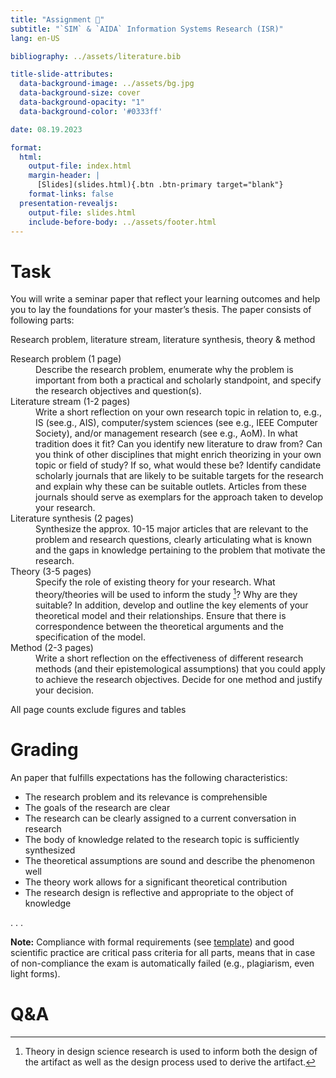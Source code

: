 ```yaml
---
title: "Assignment 📑"  
subtitle: "`SIM` & `AIDA` Information Systems Research (ISR)"
lang: en-US

bibliography: ../assets/literature.bib

title-slide-attributes:
  data-background-image: ../assets/bg.jpg
  data-background-size: cover
  data-background-opacity: "1"
  data-background-color: '#0333ff'

date: 08.19.2023

format: 
  html:
    output-file: index.html
    margin-header: | 
      [Slides](slides.html){.btn .btn-primary target="blank"}
    format-links: false   
  presentation-revealjs:
    output-file: slides.html 
    include-before-body: ../assets/footer.html  
---
```



# Task

You will write a seminar paper that reflect your learning outcomes and help you to lay the foundations for your master's thesis. The paper consists  of following parts:

:::html-hidden
:::large
[Research problem, ]{.fragment .fade-in-then-semi-out}
[literature stream, ]{.fragment .fade-in-then-semi-out}
[literature synthesis, ]{.fragment .fade-in-then-semi-out}
[theory]{.fragment .fade-in-then-semi-out}
[& method]{.fragment .fade-in-then-semi-out}
:::
:::

:::notes

Research problem (1 page)
: Describe the research problem, enumerate why the problem is important from both a practical and scholarly standpoint, and specify the research objectives and question(s).

Literature stream (1-2 pages)
: Write a short reflection on your own research topic in relation to, e.g., IS (see.g., AIS), computer/system sciences (see e.g., IEEE Computer Society), and/or management research (see e.g., AoM). In what tradition does it fit? Can you identify new literature to draw from? Can you think of other disciplines that might enrich theorizing in your own topic or field of study? If so, what would these be?
Identify candidate scholarly journals that are likely to be suitable targets for the research and explain why these can be suitable outlets. Articles from these journals should serve as exemplars for the approach taken to develop your research.

Literature synthesis (2 pages)
: Synthesize the approx. 10-15 major articles that are relevant to the problem and research questions, clearly articulating what is known and the gaps in knowledge pertaining to the problem that motivate the research.

Theory (3-5 pages)
: Specify the role of existing theory for your research. What theory/theories will be used to inform the study [^ISDT]? Why are they suitable? In addition, develop and outline the key elements of your theoretical model and their relationships. Ensure that there is correspondence between the theoretical arguments and the specification of the model.

Method (2-3 pages)
: Write a short reflection on the effectiveness of different research methods (and their epistemological assumptions) that you could apply to achieve the research objectives. Decide for one method and justify your decision.

All page counts exclude figures and tables

[^ISDT]:Theory in design science research is used to inform both the design of the artifact as well as the design process used to derive the artifact.

:::

# Grading

An paper that fulfills expectations has the following characteristics:

::: incremental
- The research problem and its relevance is comprehensible
- The goals of the research are clear
- The research can be clearly assigned to a current conversation in research
- The body of knowledge related to the research topic is sufficiently synthesized
- The theoretical assumptions are sound and describe the phenomenon well
- The theory work allows for a significant theoretical contribution
- The research design is reflective and appropriate to the object of knowledge
:::

. . .

__Note:__ Compliance with formal requirements (see [template](assets/ISR_seminar-paper_template.docx)) and good scientific practice are critical pass criteria for all parts, means that in case of non-compliance the exam is automatically failed (e.g., plagiarism, even light forms).


# Q&A {.html-hidden .unlisted .vertical-center  background-color="#0333ff" background-image="../assets/bg.jpg"}